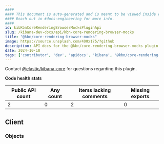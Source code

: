 ```yaml
---
####
#### This document is auto-generated and is meant to be viewed inside our experimental, new docs system.
#### Reach out in #docs-engineering for more info.
####
id: kibKbnCoreRenderingBrowserMocksPluginApi
slug: /kibana-dev-docs/api/kbn-core-rendering-browser-mocks
title: "@kbn/core-rendering-browser-mocks"
image: https://source.unsplash.com/400x175/?github
description: API docs for the @kbn/core-rendering-browser-mocks plugin
date: 2024-10-18
tags: ['contributor', 'dev', 'apidocs', 'kibana', '@kbn/core-rendering-browser-mocks']
---
```




Contact [@elastic/kibana-core](https://github.com/orgs/elastic/teams/kibana-core) for questions regarding this plugin.

**Code health stats**

| Public API count  | Any count | Items lacking comments | Missing exports |
|-------------------|-----------|------------------------|-----------------|
| 2 | 0 | 2 | 0 |

## Client

### Objects
<DocDefinitionList data={kbnCoreRenderingBrowserMocksObj.client.objects}/>

